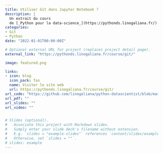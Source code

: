 ```yaml
---
title: Utiliser Git dans Jupyter Notebook ? 
description: |
  Un extrait du cours
  de [_Python pour la data-science_](https://pythonds.linogaliana.fr/) de l'ENSAE
categories:
- Git
- Python
date: "2022-01-01T00:00:00Z"

# Optional external URL for project (replaces project detail page).
external_link: "https://pythonds.linogaliana.fr/course/git/"

image: featured.png

links:
- icon: blog
  icon_pack: fas
  name: Visiter le site web
  url: https://pythonds.linogaliana.fr/course/git/
url_code: "https://github.com/linogaliana/python-datascientist/blob/master/content/course/git/introgit/index.qmd"
url_pdf: ""
url_slides: ""
url_video: ""


# Slides (optional).
#   Associate this project with Markdown slides.
#   Simply enter your slide deck's filename without extension.
#   E.g. `slides = "example-slides"` references `content/slides/example-slides.md`.
#   Otherwise, set `slides = ""`.
# slides: example
---
```


